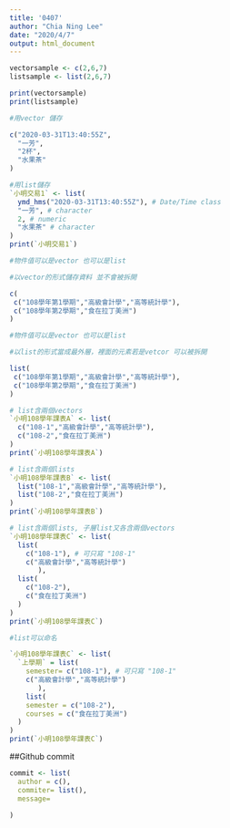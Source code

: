 ```yaml
---
title: '0407'
author: "Chia Ning Lee"
date: "2020/4/7"
output: html_document
---
```


```r
vectorsample <- c(2,6,7)
listsample <- list(2,6,7)

print(vectorsample)
print(listsample)
```

```r
#用vector 儲存

c("2020-03-31T13:40:55Z",
  "一芳",
  "2杯",
  "水果茶"
)

#用list儲存
`小明交易1` <- list(
  ymd_hms("2020-03-31T13:40:55Z"), # Date/Time class
  "一芳", # character
  2, # numeric
  "水果茶" # character
)
print(`小明交易1`)
```

```r
#物件值可以是vector 也可以是list

#以vector的形式儲存資料 並不會被拆開

c(
 c("108學年第1學期","高級會計學","高等統計學"),
 c("108學年第2學期","食在拉丁美洲")
)
```

```r
#物件值可以是vector 也可以是list

#以list的形式當成最外層，裡面的元素若是vetcor 可以被拆開

list(
 c("108學年第1學期","高級會計學","高等統計學"),
 c("108學年第2學期","食在拉丁美洲")
)
```

```r
# list含兩個vectors
`小明108學年課表A` <- list(
  c("108-1","高級會計學","高等統計學"),
  c("108-2","食在拉丁美洲")
)
print(`小明108學年課表A`)
```

```r
# list含兩個lists
`小明108學年課表B` <- list(
  list("108-1","高級會計學","高等統計學"),
  list("108-2","食在拉丁美洲")
)
print(`小明108學年課表B`)
```

```r
# list含兩個lists, 子層list又各含兩個vectors
`小明108學年課表C` <- list(
  list(
    c("108-1"), # 可只寫 "108-1"
    c("高級會計學","高等統計學")
       ),
  list(
    c("108-2"),
    c("食在拉丁美洲")
  )
)
print(`小明108學年課表C`)
```
```r
#list可以命名

`小明108學年課表C` <- list(
  `上學期` = list(
    semester= c("108-1"), # 可只寫 "108-1"
    c("高級會計學","高等統計學")
       ),
    list(
    semester = c("108-2"),
    courses = c("食在拉丁美洲")
  )
)
print(`小明108學年課表C`)
```
##Github commit

```r
commit <- list(
  author = c(),
  commiter= list(),
  message=
  
)
```


